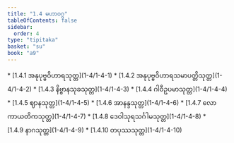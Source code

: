 ```yaml
---
title: "1.4 မဟာဝဂ္ဂ"
tableOfContents: false
sidebar:
  order: 4
type: "tipitaka"
basket: "su"
book: "a9"
---
```



<DynamicBreadcrumb />



<TableOfContents book="a9" section="1.4">
* [1.4.1 အနုပုဗ္ဗဝိဟာရသုတ္တ](1-4/1-4-1)
* [1.4.2 အနုပုဗ္ဗဝိဟာရသမာပတ္တိသုတ္တ](1-4/1-4-2)
* [1.4.3 နိဗ္ဗာနသုခသုတ္တ](1-4/1-4-3)
* [1.4.4 ဂါဝီဥပမာသုတ္တ](1-4/1-4-4)
* [1.4.5 ဈာနသုတ္တ](1-4/1-4-5)
* [1.4.6 အာနန္ဒသုတ္တ](1-4/1-4-6)
* [1.4.7 လောကာယတိကသုတ္တ](1-4/1-4-7)
* [1.4.8 ဒေဝါသုရသင်္ဂါမသုတ္တ](1-4/1-4-8)
* [1.4.9 နာဂသုတ္တ](1-4/1-4-9)
* [1.4.10 တပုဿသုတ္တ](1-4/1-4-10)
</TableOfContents>
